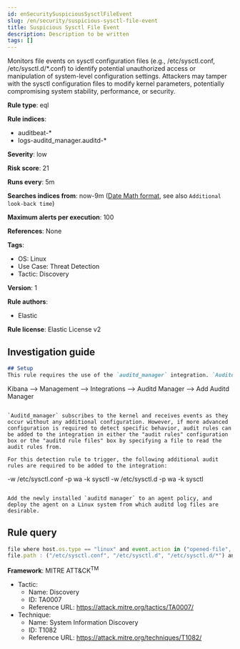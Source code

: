 ```yaml
---
id: enSecuritySuspiciousSysctlFileEvent
slug: /en/security/suspicious-sysctl-file-event
title: Suspicious Sysctl File Event
description: Description to be written
tags: []
---
```


<div id="suspicious-sysctl-file-event"></div>

Monitors file events on sysctl configuration files (e.g., /etc/sysctl.conf, /etc/sysctl.d/*.conf) to identify potential unauthorized access or manipulation of system-level configuration settings. Attackers may tamper with the sysctl configuration files to modify kernel parameters, potentially compromising system stability, performance, or security.

**Rule type**: eql

**Rule indices**: 

* auditbeat-*
* logs-auditd_manager.auditd-*

**Severity**: low

**Risk score**: 21

**Runs every**: 5m

**Searches indices from**: now-9m ([Date Math format](((ref))/common-options.html#date-math), see also <DocLink id="enSecurityRulesUiCreate" section="set-the-rules-schedule">`Additional look-back time`</DocLink>)

**Maximum alerts per execution**: 100

**References**: None

**Tags**: 

* OS: Linux
* Use Case: Threat Detection
* Tactic: Discovery

**Version**: 1

**Rule authors**: 

* Elastic

**Rule license**: Elastic License v2

## Investigation guide

```markdown
## Setup
This rule requires the use of the `auditd_manager` integration. `Auditd_manager` is a tool designed to simplify and enhance the management of the audit subsystem in Linux systems. It provides a user-friendly interface and automation capabilities for configuring and monitoring system auditing through the auditd daemon. With `auditd_manager`, administrators can easily define audit rules, track system events, and generate comprehensive audit reports, improving overall security and compliance in the system. The following steps should be executed in order to install and deploy `auditd_manager` on a Linux system. 

```
Kibana -->
Management -->
Integrations -->
Auditd Manager -->
Add Auditd Manager
```

`Auditd_manager` subscribes to the kernel and receives events as they occur without any additional configuration. However, if more advanced configuration is required to detect specific behavior, audit rules can be added to the integration in either the "audit rules" configuration box or the "auditd rule files" box by specifying a file to read the audit rules from. 

For this detection rule to trigger, the following additional audit rules are required to be added to the integration:

```
-w /etc/sysctl.conf -p wa -k sysctl
-w /etc/sysctl.d -p wa -k sysctl
```

Add the newly installed `auditd manager` to an agent policy, and deploy the agent on a Linux system from which auditd log files are desirable.
```

## Rule query

```js
file where host.os.type == "linux" and event.action in ("opened-file", "read-file", "wrote-to-file") and
file.path : ("/etc/sysctl.conf", "/etc/sysctl.d", "/etc/sysctl.d/*") and not process.name == "auditbeat"

```

**Framework**: MITRE ATT&CK<sup>TM</sup>

* Tactic:
    * Name: Discovery
    * ID: TA0007
    * Reference URL: https://attack.mitre.org/tactics/TA0007/
* Technique:
    * Name: System Information Discovery
    * ID: T1082
    * Reference URL: https://attack.mitre.org/techniques/T1082/

